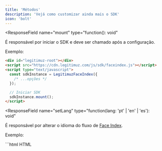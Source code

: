 ```yaml
---
title: 'Métodos'
description: 'Vejá como customizar ainda mais o SDK'
icon: 'bolt'
---
```


<ResponseField
  name="mount"
  type="function(): void"
>
  É responsável por iniciar o SDK e deve ser chamado após a configuração.

  Exemplo:

  ```html HTML
  <div id="legitimuz-root"></div>
  <script src="https://cdn.legitimuz.com/js/sdk/faceindex.js"></script>
  <script type="text/javascript">
    const sdkInstance = LegitimuzFaceIndex({
      /* ...opções */
    });

    // Iniciar SDK
    sdkInstance.mount();
  </script>
  ```
</ResponseField>

<ResponseField
  name="setLang"
  type="function(lang: 'pt' | 'en' | 'es'): void"
>
  É responsável por alterar o idioma do fluxo de [Face Index](/introduction).

  Exemplo:

  <CodeGroup>
    ```html HTML
    <div id="legitimuz-root"></div>
    <script src="https://cdn.legitimuz.com/js/sdk/faceindex.js"></script>
    <script type="text/javascript">
      const sdkInstance = LegitimuzFaceIndex({
        /* ...opções */
      });

      // Iniciar SDK
      sdkInstance.mount();

      // Alterar idioma
      sdkInstance.setLang('en');
    </script>
    ```
  </CodeGroup>
</ResponseField>

<ResponseField
  name="closeModal"
  type="function(): void"
>
  É responsável por fechar o modal de [Face Index](/introduction).

  Exemplo:

  <CodeGroup>
    ```html HTML
    <div id="legitimuz-root"></div>
    <script src="https://cdn.legitimuz.com/js/sdk/faceindex.js"></script>
    <script type="text/javascript">
      const sdkInstance = LegitimuzFaceIndex({
        /* ...opções */
      });

      // Iniciar SDK
      sdkInstance.mount();

      // Fechar modal de verficação
      sdkInstance.closeModal();
    </script>
    ```
  </CodeGroup>
</ResponseField>


<ResponseField
  name="changeFieldId"
  type="function(params: Object): void"
>
  Alterar o [id](https://developer.mozilla.org/pt-BR/docs/Web/HTML/Global_attributes/id)
  do campo usado para extrair o CPF.

  <Expandable title="params: Object">
    <ResponseField name="fieldName"  type="string" required>
      Nome do campo

      [Clique aqui](/fields) para ver os campos disponíveis
    </ResponseField>
    <ResponseField name="fieldId"  type="string" required>
      Novo id do campo

      Exemplo: `meu-id-customizado`
    </ResponseField>
  </Expandable>

  Exemplo:

  <CodeGroup>
    ```html HTML
    <div id="legitimuz-root"></div>
    <script src="https://cdn.legitimuz.com/js/sdk/faceindex.js"></script>
    <script type="text/javascript">
      const sdkInstance = LegitimuzFaceIndex({
        /* ...opções */
      });

      // Iniciar SDK
      sdkInstance.mount();

      // Alterar id do campo cpf
      sdkInstance.changeFieldId({
        fieldName: "cpf",
        fieldId: "meu-id-customizado",
      });
    </script>
    ```
  </CodeGroup>
</ResponseField>
